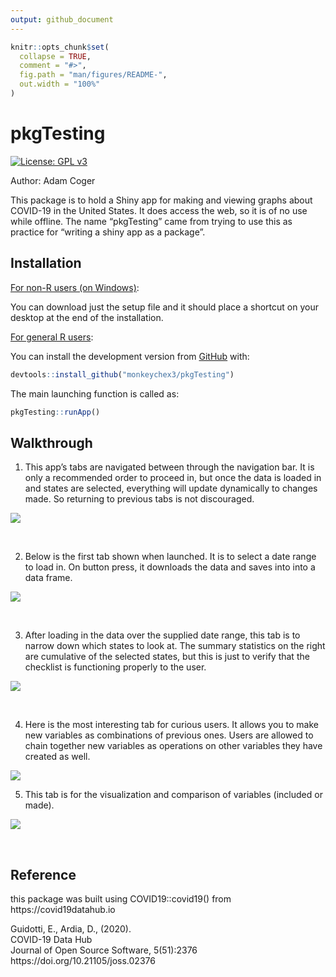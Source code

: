 ```yaml
---
output: github_document
---
```


<!-- README.md is generated from README.Rmd. Please edit that file -->

```r
knitr::opts_chunk$set(
  collapse = TRUE,
  comment = "#>",
  fig.path = "man/figures/README-",
  out.width = "100%"
)
```

# pkgTesting

<!-- badges: start -->
[![License: GPL v3](https://img.shields.io/badge/License-GPLv3-blue.svg)](https://www.gnu.org/licenses/gpl-3.0)
<!-- badges: end -->


Author: Adam Coger

This package is to hold a Shiny app for making and viewing graphs about
COVID-19 in the United States. It does access the web, so it is of no use 
while offline. The name "pkgTesting" came from trying to use this as 
practice for "writing a shiny app as a package".

## Installation

<u>For non-R users (on Windows)</u>:

You can download just the setup file and it should place a shortcut on your
desktop at the end of the installation.


<u>For general R users</u>:

You can install the development version from [GitHub](https://github.com/) with:

``` r
devtools::install_github("monkeychex3/pkgTesting")
```

The main launching function is called as:

``` r
pkgTesting::runApp()
```

## Walkthrough

1. This app's tabs are navigated between through the navigation bar. It is only
 a recommended order to proceed in, but once the data is loaded in and states
 are selected, everything will update dynamically to changes made. So returning
 to previous tabs is not discouraged.

![](navExample.jpg)

<br>

2. Below is the first tab shown when launched. It is to select a date range
 to load in. On button press, it downloads the data and saves into into a 
 data frame.

![](datesExample.jpg)

<br>

3. After loading in the data over the supplied date range, this tab is to narrow
 down which states to look at. The summary statistics on the right are 
 cumulative of the selected states, but this is just to verify that the 
 checklist is functioning properly to the user.

![](statesExample.jpg)

<br>

4. Here is the most interesting tab for curious users. It allows you to make new
 variables as combinations of previous ones. Users are allowed to chain
 together new variables as operations on other variables they have created
 as well.

![](editExample.jpg)
<br>

5. This tab is for the visualization and comparison of variables (included or
 made).

![](graphExample.jpg)

<br>

## Reference

this package was built using COVID19::covid19() from https://covid19datahub.io

Guidotti, E., Ardia, D., (2020).<br>
COVID-19 Data Hub<br>
Journal of Open Source Software, 5(51):2376<br>
https://doi.org/10.21105/joss.02376

